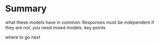 # Summary


what these models have in common: Responses must be independent if they are not, you need mised models.
key points

where to go next

